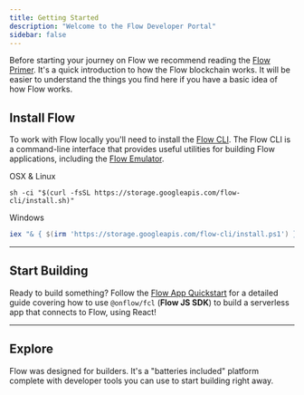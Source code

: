 ```yaml
---
title: Getting Started
description: "Welcome to the Flow Developer Portal"
sidebar: false
---
```



Before starting your journey on Flow we recommend reading the <a href="https://www.onflow.org/primer">Flow Primer</a>. It's a quick introduction to how the Flow blockchain works. It will be easier to understand the things you find here if you have a basic idea of how Flow works.

## Install Flow

To work with Flow locally you'll need to install the <a href="https://github.com/onflow/flow/blob/master/docs/cli.md#flow-cli">Flow CLI</a>.
The Flow CLI is a command-line interface that provides useful utilities for building Flow applications, including the [Flow Emulator](/emulator).

<MenuTitle>OSX & Linux</MenuTitle>

```shell
sh -ci "$(curl -fsSL https://storage.googleapis.com/flow-cli/install.sh)"
```

<MenuTitle>Windows</MenuTitle>

```powershell
iex "& { $(irm 'https://storage.googleapis.com/flow-cli/install.ps1') }"
```

---

## Start Building

Ready to build something? Follow the [Flow App Quickstart](/flow-js-sdk/flow-app-quickstart/) for a detailed guide covering how to use `@onflow/fcl` (**Flow JS SDK**) to build a serverless app that connects to Flow, using React!

---

## Explore

Flow was designed for builders. It's a "batteries included" platform complete with developer tools you can use to start building right away.

<DocsetMenu />
